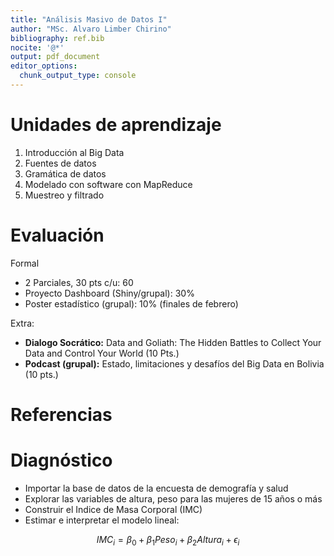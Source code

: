 ```yaml
---
title: "Análisis Masivo de Datos I"
author: "MSc. Alvaro Limber Chirino"
bibliography: ref.bib 
nocite: '@*'
output: pdf_document
editor_options: 
  chunk_output_type: console
---
```

# Unidades de aprendizaje 

  1. Introducción al Big Data
  2. Fuentes de datos
  3. Gramática de datos
  4. Modelado con software con MapReduce
  5. Muestreo y filtrado

# Evaluación

Formal

  - 2 Parciales, 30 pts c/u: 60 
  - Proyecto Dashboard (Shiny/grupal): 30%  
  - Poster estadístico (grupal): 10% (finales de febrero)
  
Extra:

  - **Dialogo Socrático:** Data and Goliath: The Hidden Battles to Collect Your Data and Control Your World (10 Pts.)
  - **Podcast (grupal):** Estado, limitaciones y desafíos del Big Data en Bolivia (10 pts.)
  
# Referencias

<div id="refs"></div>

# Diagnóstico

 - Importar la base de datos de la encuesta de demografía y salud
 - Explorar las variables de altura, peso para las mujeres de 15 años o más
 - Construir el Indice de Masa Corporal (IMC)
 - Estimar e interpretar el modelo lineal:
 
$$IMC_i=\beta_0+\beta_1 Peso_i+\beta_2 Altura_i+\epsilon_i$$ 